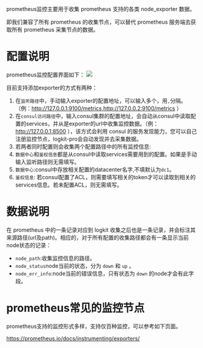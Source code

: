 prometheus监控主要用于收集 prometheus 支持的各类 node_exporter 数据。

即我们兼容了所有 prometheus 的收集节点，可以替代 prometheus 服务端去获取所有 prometheus 采集节点的数据。

# 配置说明

prometheus监控配置界面如下：
![](https://dn-odum9helk.qbox.me/FvWbvmyLWw834JHc5IxgwIqaAjjZ)

目前支持添加exporter的方式有两种：
1. 在`监听路径`中，手动输入exporter的配置地址，可以输入多个，用`,`分隔。（例：http://127.0.0.1:9100/metrics,http://127.0.0.2:9100/metrics ）
2. 在`consul访问路径`中，输入consul集群的配置地址，会自动从consul中读取配置的services，并从是exporter的url中收集监控数据。（例：http://127.0.0.1:8500 ），该方式会利用 consul 的服务发现能力，您可以自己注册监控节点，logkit-pro会自动发现并去采集数据。
3. 若两者同时配置则会收集两个配置路径中的所有监控信息: 
4. `数据中心`和`鉴权信息`都是从consul中读取services需要用到的配置。如果是手动输入监听路径则无需填写。
5. `数据中心`:consul中存放相关配置的datacenter名字,不填默认为`dc1`。
6. `鉴权信息`: 若consul配置了ACL，则需要填写相关的token才可以读取到相关的services信息。若未配置ACL，则无需填写。

# 数据说明

在 prometheus 中的一条记录对应到 logkit 收集之后也是一条记录，并会标注其来源路径(url及path)。相应的，对于所有配置的收集路径都会有一条显示当前node状态的记录：

* `node_path`:收集监控信息的路径。
* `node_status`node当前的状态，分为 `down` 和 `up` 。
* `node_err_info`:node当前的错误信息，只有状态为 `down` 的node才会有此字段。

# prometheus常见的监控节点

prometheus支持的监控形式多样，支持仅百种监控，可以参考如下页面。

https://prometheus.io/docs/instrumenting/exporters/


